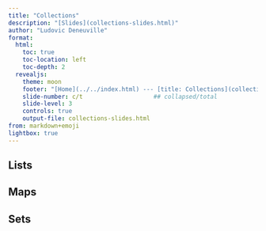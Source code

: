 ```yaml
---
title: "Collections"
description: "[Slides](collections-slides.html)"
author: "Ludovic Deneuville"
format: 
  html:
    toc: true
    toc-location: left
    toc-depth: 2
  revealjs:
    theme: moon
    footer: "[Home](../../index.html) --- [title: Collections](collections.html)"
    slide-number: c/t                    ## collapsed/total
    slide-level: 3
    controls: true
    output-file: collections-slides.html
from: markdown+emoji
lightbox: true
---
```


## Lists 


## Maps


## Sets



